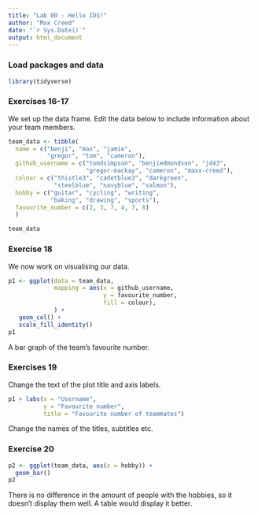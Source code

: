 ```yaml
---
title: "Lab 00 - Hello IDS!"
author: "Max Creed"
date: "`r Sys.Date()`"
output: html_document
---
```


### Load packages and data

```r
library(tidyverse) 
```

### Exercises 16-17

We set up the data frame. Edit the data below to include information about your team members.

```r
team_data <- tibble(
  name = c("benji", "max", "jamie", 
           "gregor", "tom", "cameron"),
  github_username = c("tomdsimpson", "benjiedmondson", "jd43", 
                      "gregor-mackay", "cameron", "maxx-creed"), 
  colour = c("thistle3", "cadetblue3", "darkgreen", 
             "steelblue", "navyblue", "salmon"),
  hobby = c("guitar", "cycling", "writing", 
            "baking", "drawing", "sports"),
  favourite_number = c(2, 3, 7, 4, 7, 8)
  )

team_data
```

### Exercise 18

We now work on visualising our data. 

```r
p1 <- ggplot(data = team_data, 
             mapping = aes(x = github_username, 
                           y = favourite_number,
                           fill = colour), 
             ) +
   geom_col() +
   scale_fill_identity()
p1
```


A bar graph of the team's favourite number.

### Exercises 19

Change the text of the plot title and axis labels.

```r
p1 + labs(x = "Username", 
          y = "Favourite number",
          title = "Favourite number of teammates")
```

Change the names of the titles, subtitles etc.

### Exercise 20

```r
p2 <- ggplot(team_data, aes(x = hobby)) +
  geom_bar()
p2
```

There is no difference in the amount of people with the hobbies, so it doesn't display them well. A table would display it better.
